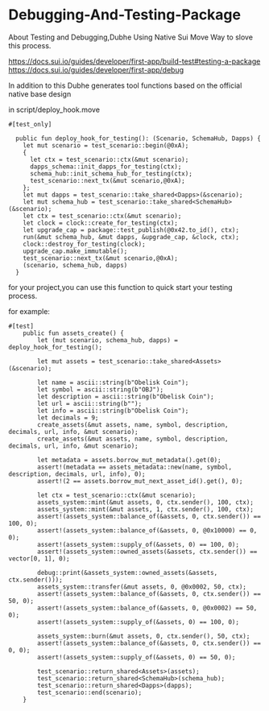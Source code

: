 # Debugging-And-Testing-Package

About Testing and Debugging,Dubhe Using Native Sui Move Way to slove this process.

https://docs.sui.io/guides/developer/first-app/build-test#testing-a-package
https://docs.sui.io/guides/developer/first-app/debug

In addition to this Dubhe generates tool functions based on the official native base design

in script/deploy_hook.move

```move
#[test_only]

  public fun deploy_hook_for_testing(): (Scenario, SchemaHub, Dapps) {
    let mut scenario = test_scenario::begin(@0xA);
    {
      let ctx = test_scenario::ctx(&mut scenario);
      dapps_schema::init_dapps_for_testing(ctx);
      schema_hub::init_schema_hub_for_testing(ctx);
      test_scenario::next_tx(&mut scenario,@0xA);
    };
    let mut dapps = test_scenario::take_shared<Dapps>(&scenario);
    let mut schema_hub = test_scenario::take_shared<SchemaHub>(&scenario);
    let ctx = test_scenario::ctx(&mut scenario);
    let clock = clock::create_for_testing(ctx);
    let upgrade_cap = package::test_publish(@0x42.to_id(), ctx);
    run(&mut schema_hub, &mut dapps, &upgrade_cap, &clock, ctx);
    clock::destroy_for_testing(clock);
    upgrade_cap.make_immutable();
    test_scenario::next_tx(&mut scenario,@0xA);
    (scenario, schema_hub, dapps)
  }
```

for your project,you can use this function to quick start your testing process.

for example:

```move
#[test]
    public fun assets_create() {
        let (mut scenario, schema_hub, dapps) = deploy_hook_for_testing();

        let mut assets = test_scenario::take_shared<Assets>(&scenario);

        let name = ascii::string(b"Obelisk Coin");
        let symbol = ascii::string(b"OBJ");
        let description = ascii::string(b"Obelisk Coin");
        let url = ascii::string(b"");
        let info = ascii::string(b"Obelisk Coin");
        let decimals = 9;
        create_assets(&mut assets, name, symbol, description, decimals, url, info, &mut scenario);
        create_assets(&mut assets, name, symbol, description, decimals, url, info, &mut scenario);

        let metadata = assets.borrow_mut_metadata().get(0);
        assert!(metadata == assets_metadata::new(name, symbol, description, decimals, url, info), 0);
        assert!(2 == assets.borrow_mut_next_asset_id().get(), 0);

        let ctx = test_scenario::ctx(&mut scenario);
        assets_system::mint(&mut assets, 0, ctx.sender(), 100, ctx);
        assets_system::mint(&mut assets, 1, ctx.sender(), 100, ctx);
        assert!(assets_system::balance_of(&assets, 0, ctx.sender()) == 100, 0);
        assert!(assets_system::balance_of(&assets, 0, @0x10000) == 0, 0);
        assert!(assets_system::supply_of(&assets, 0) == 100, 0);
        assert!(assets_system::owned_assets(&assets, ctx.sender()) == vector[0, 1], 0);

        debug::print(&assets_system::owned_assets(&assets, ctx.sender()));
        assets_system::transfer(&mut assets, 0, @0x0002, 50, ctx);
        assert!(assets_system::balance_of(&assets, 0, ctx.sender()) == 50, 0);
        assert!(assets_system::balance_of(&assets, 0, @0x0002) == 50, 0);
        assert!(assets_system::supply_of(&assets, 0) == 100, 0);

        assets_system::burn(&mut assets, 0, ctx.sender(), 50, ctx);
        assert!(assets_system::balance_of(&assets, 0, ctx.sender()) == 0, 0);
        assert!(assets_system::supply_of(&assets, 0) == 50, 0);

        test_scenario::return_shared<Assets>(assets);
        test_scenario::return_shared<SchemaHub>(schema_hub);
        test_scenario::return_shared<Dapps>(dapps);
        test_scenario::end(scenario);
    }
```
